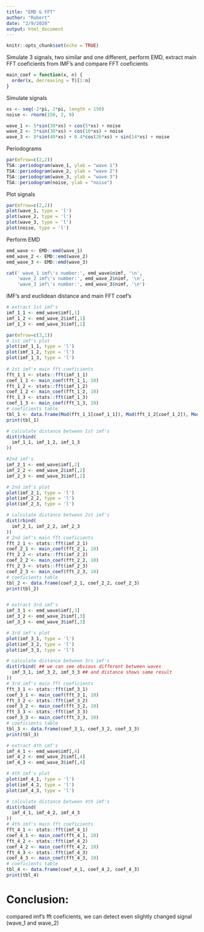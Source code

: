 ---
title: "EMD & FFT"
author: "Robert"
date: "2/9/2020"
output: html_document
---

```{r setup, include=FALSE}
knitr::opts_chunk$set(echo = TRUE)
```


Simulate 3 signals, two similar and one different,
perform EMD, extract main FFT coeficients from IMF's and compare FFT coeficients


```{r include=FALSE}
main_coef = function(x, n) {
  order(x, decreasing = T)[1:n]
}

```



Simulate signals

```{r}

xs <- seq(-2*pi, 2*pi, length = 150)
noise <- rnorm(150, 2, 9)

wave_1 <- 5*sin(30*xs) + cos(5*xs) + noise
wave_2 <- 5*sin(30*xs) + cos(10*xs) + noise
wave_3 <- 8*sin(40*xs) + 0.4*cos(26*xs) + sin(14*xs) + noise
```



Periodograms

```{r echo=FALSE}
par(mfrow=c(2,2))
TSA::periodogram(wave_1, ylab = "wave 1")
TSA::periodogram(wave_2, ylab = "wave 2")
TSA::periodogram(wave_3, ylab = "wave 3")
TSA::periodogram(noise, ylab = "noise")

```


Plot signals

```{r echo=FALSE}
par(mfrow=c(2,2))
plot(wave_1, type = 'l')
plot(wave_2, type = 'l')
plot(wave_3, type = 'l')
plot(noise, type = 'l')

```



Perform EMD

```{r echo=FALSE}
emd_wave <- EMD::emd(wave_1)
emd_wave_2 <- EMD::emd(wave_2)
emd_wave_3 <- EMD::emd(wave_3)

cat(' wave_1 imf\'s number:', emd_wave$nimf, '\n',
    'wave_2 imf\'s number:', emd_wave_2$nimf, '\n',
    'wave_3 imf\'s number:', emd_wave_3$nimf, '\n')


```


IMF's and euclidean distance and main FFT coef's

```{r echo=FALSE}
# extract 1st imf's
imf_1_1 <- emd_wave$imf[,1]
imf_1_2 <- emd_wave_2$imf[,1]
imf_1_3 <- emd_wave_3$imf[,1]

par(mfrow=c(3,1))
# 1st imf's plot
plot(imf_1_1, type = 'l')
plot(imf_1_2, type = 'l')
plot(imf_1_3, type = 'l')
 
# 1st imf's main fft coeficients
fft_1_1 <- stats::fft(imf_1_1)
coef_1_1 <- main_coef(fft_1_1, 10)  
fft_1_2 <- stats::fft(imf_1_2)
coef_1_2 <- main_coef(fft_1_2, 10)  
fft_1_3 <- stats::fft(imf_1_3)
coef_1_3 <- main_coef(fft_1_3, 10)  
# coeficients table
tbl_1 <- data.frame(Mod(fft_1_1[coef_1_1]), Mod(fft_1_2[coef_1_2]), Mod(fft_1_3[coef_1_3]))
print(tbl_1)

# calculate distance between 1st imf's
dist(rbind(
  imf_1_1, imf_1_2, imf_1_3
))

#2nd imf's
imf_2_1 <- emd_wave$imf[,2]
imf_2_2 <- emd_wave_2$imf[,2]
imf_2_3 <- emd_wave_3$imf[,2]

# 2nd imf's plot
plot(imf_2_1, type = 'l')
plot(imf_2_2, type = 'l')
plot(imf_2_3, type = 'l')

# calculate distance between 2st imf's
dist(rbind(
  imf_2_1, imf_2_2, imf_2_3
))
# 2nd imf's main fft coeficients
fft_2_1 <- stats::fft(imf_2_1)
coef_2_1 <- main_coef(fft_2_1, 10)  
fft_2_2 <- stats::fft(imf_2_2)
coef_2_2 <- main_coef(fft_2_2, 10)  
fft_2_3 <- stats::fft(imf_2_3)
coef_2_3 <- main_coef(fft_2_3, 10)  
# coeficients table
tbl_2 <- data.frame(coef_2_1, coef_2_2, coef_2_3)
print(tbl_2)


# extract 3rd imf's
imf_3_1 <- emd_wave$imf[,3]
imf_3_2 <- emd_wave_2$imf[,3]
imf_3_3 <- emd_wave_3$imf[,3]

# 3rd imf's plot
plot(imf_3_1, type = 'l')
plot(imf_3_2, type = 'l')
plot(imf_3_3, type = 'l')

# calculate distance between 3rs imf's
dist(rbind( ## we can see obvious different between waves
  imf_3_1, imf_3_2, imf_3_3 ## and distance shows same result
))   
# 3rd imf's main fft coeficients
fft_3_1 <- stats::fft(imf_3_1)
coef_3_1 <- main_coef(fft_3_1, 10)  
fft_3_2 <- stats::fft(imf_3_2)
coef_3_2 <- main_coef(fft_3_2, 10)  
fft_3_3 <- stats::fft(imf_3_3)
coef_3_3 <- main_coef(fft_3_3, 10)  
# coeficients table
tbl_3 <- data.frame(coef_3_1, coef_3_2, coef_3_3)
print(tbl_3)

# extract 4th imf's
imf_4_1 <- emd_wave$imf[,4]
imf_4_2 <- emd_wave_2$imf[,4]
imf_4_3 <- emd_wave_3$imf[,4]

# 4th imf's plot
plot(imf_4_1, type = 'l')
plot(imf_4_2, type = 'l')
plot(imf_4_3, type = 'l')

# calculate distance between 4th imf's
dist(rbind(
  imf_4_1, imf_4_2, imf_4_3
))
# 4th imf's main fft coeficients
fft_4_1 <- stats::fft(imf_4_1)
coef_4_1 <- main_coef(fft_4_1, 10)  
fft_4_2 <- stats::fft(imf_4_2)
coef_4_2 <- main_coef(fft_4_2, 10)  
fft_4_3 <- stats::fft(imf_4_3)
coef_4_3 <- main_coef(fft_4_3, 10)  
# coeficients table
tbl_4 <- data.frame(coef_4_1, coef_4_2, coef_4_3)
print(tbl_4)

```


# Conclusion:
compared imf's fft coeficients, we can detect even slightly changed signal (wave_1 and wave_2)


